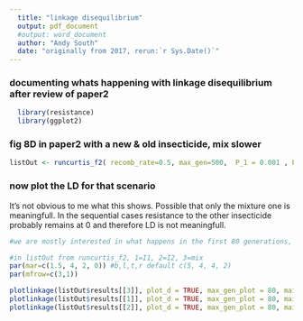 ```yaml
---
  title: "linkage disequilibrium"
  output: pdf_document
  #output: word_document
  author: "Andy South"
  date: "originally from 2017, rerun:`r Sys.Date()`"
---
```


### documenting whats happening with linkage disequilibrium  after review of paper2

```r
  library(resistance)
  library(ggplot2)
```


### fig 8D in paper2 with a new & old insecticide, mix slower

```r

listOut <- runcurtis_f2( recomb_rate=0.5, max_gen=500,  P_1 = 0.001 , P_2 = 0.01 , h.RS1_A0 = 0.5 , h.RS2_0B = 0.5 , exposure = 0.5 , phi.SS1_A0 = 0.8 , phi.SS2_0B = 0.5 , rr_restoration_ins1 = 0.5 , rr_restoration_ins2 = 0.5 , addCombinedStrategy = FALSE, strategyLabels = c('s','','a','m'), cex.axis = 0.8, maxX = 150, labelMixSeqRatio = 1 )
```

### now plot the LD for that scenario
It's not obvious to me what this shows. 
Possible that only the mixture one is meaningfull. In the sequential cases resistance to the other insecticide probably remains at 0 and therefore LD is not meaningfull.

```r

#we are mostly interested in what happens in the first 80 generations, by that time the frequency of I1 has reached 0.5 both alone and in the mixture.

#in listOut from runcurtis_f2, 1=I1, 2=I2, 3=mix
par(mar=c(1.5, 4, 2, 0)) #b,l,t,r default c(5, 4, 4, 2)
par(mfrow=c(3,1))

plotlinkage(listOut$results[[3]], plot_d = TRUE, max_gen_plot = 80, main = "mixture")
plotlinkage(listOut$results[[1]], plot_d = TRUE, max_gen_plot = 80, main = "insecticide1 alone")
plotlinkage(listOut$results[[2]], plot_d = TRUE, max_gen_plot = 80, main = "insecticide2 alone")

```

